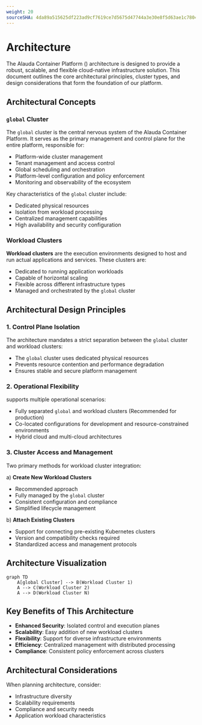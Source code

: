```yaml
---
weight: 20
sourceSHA: 4da89a515625df223ad9cf7619ce7d5675d47744a3e30e8f5d63ae1c78041c06
---
```


# Architecture

The Alauda Container Platform (<Term name="productShort" />) architecture is designed to provide a robust, scalable, and flexible cloud-native infrastructure solution. This document outlines the core architectural principles, cluster types, and design considerations that form the foundation of our platform.

## Architectural Concepts

### `global` Cluster

The `global` cluster is the central nervous system of the Alauda Container Platform. It serves as the primary management and control plane for the entire platform, responsible for:

- Platform-wide cluster management
- Tenant management and access control
- Global scheduling and orchestration
- Platform-level configuration and policy enforcement
- Monitoring and observability of the ecosystem

Key characteristics of the `global` cluster include:
- Dedicated physical resources
- Isolation from workload processing
- Centralized management capabilities
- High availability and security configuration

### Workload Clusters

**Workload clusters** are the execution environments designed to host and run actual applications and services. These clusters are:

- Dedicated to running application workloads
- Capable of horizontal scaling
- Flexible across different infrastructure types
- Managed and orchestrated by the `global` cluster

## Architectural Design Principles

### 1. Control Plane Isolation

The architecture mandates a strict separation between the `global` cluster and workload clusters:
- The `global` cluster uses dedicated physical resources
- Prevents resource contention and performance degradation
- Ensures stable and secure platform management

### 2. Operational Flexibility

<Term name="productShort" /> supports multiple operational scenarios:
- Fully separated `global` and workload clusters (Recommended for production)
- Co-located configurations for development and resource-constrained environments
- Hybrid cloud and multi-cloud architectures

### 3. Cluster Access and Management

Two primary methods for workload cluster integration:

a) **Create New Workload Clusters**
- Recommended approach
- Fully managed by the `global` cluster
- Consistent configuration and compliance
- Simplified lifecycle management

b) **Attach Existing Clusters**
- Support for connecting pre-existing Kubernetes clusters
- Version and compatibility checks required
- Standardized access and management protocols

## Architecture Visualization

```mermaid
graph TD
    A[global Cluster] --> B(Workload Cluster 1)
    A --> C(Workload Cluster 2)
    A --> D(Workload Cluster N)
```

## Key Benefits of This Architecture

- **Enhanced Security**: Isolated control and execution planes
- **Scalability**: Easy addition of new workload clusters
- **Flexibility**: Support for diverse infrastructure environments
- **Efficiency**: Centralized management with distributed processing
- **Compliance**: Consistent policy enforcement across clusters

## Architectural Considerations

When planning <Term name="productShort" /> architecture, consider:
- Infrastructure diversity
- Scalability requirements
- Compliance and security needs
- Application workload characteristics
